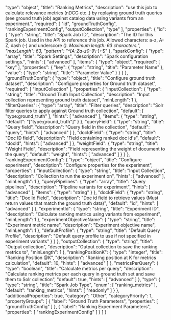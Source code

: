   "type": "object",
  "title": "Ranking Metrics",
  "description": "use this job to calculate relevance metrics (nDCG etc..) by replaying ground truth queries (see ground truth job) against catalog data using variants from an experiment.",
  "required": [
    "id",
    "groundTruthConfig",
    "rankingExperimentConfig",
    "outputCollection",
    "type"
  ],
  "properties": {
    "id": {
      "type": "string",
      "title": "Spark Job ID",
      "description": "The ID for this Spark job. Used in the API to reference this job. Allowed characters: a-z, A-Z, dash (-) and underscore (_). Maximum length: 63 characters.",
      "maxLength": 63,
      "pattern": "^[A-Za-z0-9_\\-]+$"
    },
    "sparkConfig": {
      "type": "array",
      "title": "Spark Settings",
      "description": "Spark configuration settings.",
      "hints": [
        "advanced"
      ],
      "items": {
        "type": "object",
        "required": [
          "key"
        ],
        "properties": {
          "key": {
            "type": "string",
            "title": "Parameter Name"
          },
          "value": {
            "type": "string",
            "title": "Parameter Value"
          }
        }
      }
    },
    "groundTruthConfig": {
      "type": "object",
      "title": "Configure ground truth dataset",
      "description": "Configure properties for Ground truth dataset",
      "required": [
        "inputCollection"
      ],
      "properties": {
        "inputCollection": {
          "type": "string",
          "title": "Ground Truth Input Collection",
          "description": "Input collection representing ground truth dataset",
          "minLength": 1
        },
        "filterQueries": {
          "type": "array",
          "title": "Filter queries",
          "description": "Solr filter queries to apply against Ground truth collection",
          "default": [
            "type:ground_truth"
          ],
          "hints": [
            "advanced"
          ],
          "items": {
            "type": "string",
            "default": "[\"type:ground_truth\"]"
          }
        },
        "queryField": {
          "type": "string",
          "title": "Query field",
          "description": "Query field in the collection",
          "default": "query",
          "hints": [
            "advanced"
          ]
        },
        "docIdField": {
          "type": "string",
          "title": "Doc ID field",
          "description": "Field containing ranked doc id's",
          "default": "docId",
          "hints": [
            "advanced"
          ]
        },
        "weightField": {
          "type": "string",
          "title": "Weight Field",
          "description": "Field representing the weight of document to the query",
          "default": "weight",
          "hints": [
            "advanced"
          ]
        }
      }
    },
    "rankingExperimentConfig": {
      "type": "object",
      "title": "Configure experiment",
      "description": "Configure properties for the experiment",
      "properties": {
        "inputCollection": {
          "type": "string",
          "title": "Input Collection",
          "description": "Collection to run the experiment on",
          "hints": [
            "advanced"
          ],
          "minLength": 1
        },
        "queryPipelines": {
          "type": "array",
          "title": "Query pipelines",
          "description": "Pipeline variants for experiment",
          "hints": [
            "advanced"
          ],
          "items": {
            "type": "string"
          }
        },
        "docIdField": {
          "type": "string",
          "title": "Doc Id Field",
          "description": "Doc id field to retrieve values (Must return values that match the ground truth data)",
          "default": "id",
          "hints": [
            "advanced"
          ]
        },
        "experimentId": {
          "type": "string",
          "title": "Experiment ID",
          "description": "Calculate ranking metrics using variants from experiment",
          "minLength": 1
        },
        "experimentObjectiveName": {
          "type": "string",
          "title": "Experiment metric name",
          "description": "Experiment objective name",
          "minLength": 1
        },
        "defaultProfile": {
          "type": "string",
          "title": "Default Query Profile",
          "description": "Default query profile to use if not specified in experiment variants"
        }
      }
    },
    "outputCollection": {
      "type": "string",
      "title": "Output collection",
      "description": "Output collection to save the ranking metrics to",
      "minLength": 1
    },
    "rankingPositionK": {
      "type": "integer",
      "title": "Ranking Position @K",
      "description": "Ranking position at K for metrics calculation",
      "default": 10,
      "hints": [
        "advanced"
      ]
    },
    "metricsPerQuery": {
      "type": "boolean",
      "title": "Calculate metrics per query",
      "description": "Calculate ranking metrics per each query in ground truth set and save them to Solr collection",
      "default": true,
      "hints": [
        "advanced"
      ]
    },
    "type": {
      "type": "string",
      "title": "Spark Job Type",
      "enum": [
        "ranking_metrics"
      ],
      "default": "ranking_metrics",
      "hints": [
        "readonly"
      ]
    }
  },
  "additionalProperties": true,
  "category": "Other",
  "categoryPriority": 1,
  "propertyGroups": [
    {
      "label": "Ground Truth Parameters",
      "properties": [
        "groundTruthConfig"
      ]
    },
    {
      "label": "Ranking Experiment Parameters",
      "properties": [
        "rankingExperimentConfig"
      ]
    }
  ]
}
